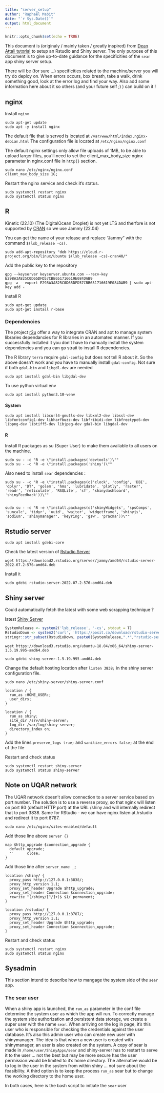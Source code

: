```yaml
---
title: "server_setup"
author: "Raphaël Mabit"
date: "`r Sys.Date()`"
output: html_document
---
```


```r
knitr::opts_chunk$set(echo = TRUE)
```

This document is (originaly / mainly taken / greatly inspired) from [Dean Attali tutorial](https://deanattali.com/2015/05/09/setup-rstudio-shiny-server-digital-ocean/) to setup an Rstudio and Shiny server. The only purpose of this document is to give up-to-date guidance for the specificities of the `sear` app shiny server setup.

There will be (for sure ...) specificities related to the machine/server you will try do deploy on.
When errors occurs, box breath, take a walk, drink something good, look at the error log and find your way.
Also add some information here about it so others (and your future self ;) ) can build on it !

## nginx

Install `nginx`

```
sudo apt-get update
sudo apt -y install nginx
```

The default file that is served is located at `/var/www/html/index.nginx-debian.html`
The configuration file is located at `/etc/nginx/nginx.conf`

The default nginx settings only allow file uploads of 1MB, to be able to upload larger files, you’ll need to set the client_max_body_size nginx parameter in nginx.conf file in `http{}` section.

```
sudo nano /etc/nginx/nginx.conf
client_max_body_size 1G;
```

Restart the nginx service and check it's status.

```
sudo systemctl restart nginx
sudo systemctl status nginx
```

## R

Kinetic (22.10) (The DigitalOcean Droplet) is not yet LTS and therfore is not supported by [CRAN](https://cran.r-project.org/bin/linux/ubuntu/) so we use Jammy (22.04)

You can get the name of your release and replace "Jammy" with the command `$(lsb_release -cs)`.

```
sudo add-apt-repository "deb https://cloud.r-project.org/bin/linux/ubuntu $(lsb_release -cs)-cran40/"
```

Add the public key to the repository

```
gpg --keyserver keyserver.ubuntu.com --recv-key E298A3A825C0D65DFD57CBB651716619E084DAB9
gpg -a --export E298A3A825C0D65DFD57CBB651716619E084DAB9 | sudo apt-key add -
```

Install R

```
sudo apt-get update
sudo apt-get install r-base
```

### Dependencies

The project [r2u](https://github.com/eddelbuettel/r2u) offer a way to integrate CRAN and apt to manage system libraries dependancies for R libraries in an automated manner. If you successfully installed it you don't have to manually install the system dependencies and you can go strait to install R dependencies.


The R library `terra` require `gdal-config` but does not tell R about it. So the above doesn't work and you have to manually install `gdal-config`.
Not sure if both `gdal-bin` and `libgdl-dev` are needed

```
sudo apt install gdal-bin libgdal-dev
```

To use python virtual env

```
sudo apt install python3.10-venv
```

#### System

```
sudo apt install libcurl4-gnutls-dev libxml2-dev libssl-dev libfontconfig1-dev libharfbuzz-dev libfribidi-dev libfreetype6-dev libpng-dev libtiff5-dev libjpeg-dev gdal-bin libgdal-dev
```

#### R

Install R packages as su (Super User) to make them available to all users on the machine.

```
sudo su - -c "R -e \"install.packages('devtools')\""
sudo su - -c "R -e \"install.packages('shiny')\""
```

Also need to install `sear` dependencies :

```
sudo su - -c "R -e \"install.packages(c('clock', 'config', 'DBI', 'dplyr', 'DT', 'golem', 'hms', 'lubridate', 'plotly', 'raster', 'readr', 'reticulate', 'RSQLite', 'sf', 'shinydashboard', 'shinyFeedback'))\""


sudo su - -c "R -e \"install.packages(c('shinyWidgets', 'spsComps', 'suncalc', 'tidyr', 'uuid', 'waiter', 'widgetframe', 'shinyjs', 'sodium', 'shinymanager', 'keyring', 'gsw', 'pracma'))\""

```


## Rstudio server

```
sudo apt install gdebi-core
```

Check the latest version of [Rstudio Server](https://posit.co/download/rstudio-server/)

```
wget https://download2.rstudio.org/server/jammy/amd64/rstudio-server-2022.07.2-576-amd64.deb
```

Install it

```
sudo gdebi rstudio-server-2022.07.2-576-amd64.deb
```

## Shiny server

Could automatically fetch the latest with some web scrapping technique ?

latest [Shiny Server](https://posit.co/download/shiny-server/)

```r
SystemRelease <- system2('lsb_release', '-cs', stdout = T)
RstudioDown <- system2('curl', 'https://posit.co/download/rstudio-server/', stdout = T)
stringr::str_subset(RstudioDown, paste0(SystemRelease,".*","rstudio-server.*\\.deb"))
```


```
wget https://download3.rstudio.org/ubuntu-18.04/x86_64/shiny-server-1.5.19.995-amd64.deb
```

```
sudo gdebi shiny-server-1.5.19.995-amd64.deb
```

Change the default hosting location after `listen 3838;` in the shiny server configuration file.

```
sudo nano /etc/shiny-server/shiny-server.conf
```

```
location / {
  run_as :HOME_USER:;
  user_dirs;
}

location / {
  run_as shiny;
  site_dir /srv/shiny-server;
  log_dir /var/log/shiny-server;
  directory_index on;
}
```

Add the lines `preserve_logs true;` and `sanitize_errors false;` at the end of the file

Restart and check status

```
sudo systemctl restart shiny-server
sudo systemctl status shiny-server
```

## Note on UQAR network

The UQAR network doesn't allow connection to a server service based on port number. The solution is to use a reverse proxy, so that nginx will listen on port 80 (default HTTP port) at the URL /shiny and will internally redirect that to port 3838. Same for RStudio - we can have nginx listen at /rstudio and redirect it to port 8787.

```
sudo nano /etc/nginx/sites-enabled/default
```

Add those line above `server {}`

```
map $http_upgrade $connection_upgrade {
  default upgrade;
  ''      close;
}
```

Add those line after `server_name _;`

```
location /shiny/ {
  proxy_pass http://127.0.0.1:3838/;
  proxy_http_version 1.1;
  proxy_set_header Upgrade $http_upgrade;
  proxy_set_header Connection $connection_upgrade;
  rewrite ^(/shiny/[^/]+)$ $1/ permanent;
}

location /rstudio/ {
  proxy_pass http://127.0.0.1:8787/;
  proxy_http_version 1.1;
  proxy_set_header Upgrade $http_upgrade;
  proxy_set_header Connection $connection_upgrade;
}
```

Restart and check status

```
sudo systemctl restart nginx
sudo systemctl status nginx
```

## Sysadmin

This section intend to describe how to mangage the system side of the `sear` app.

### The sear user

When a shiny app is launched, the `run_as` parameter in the conf file determine the system user as which the app will run.
To correctly manage the system side authorization and persistent data storage, we create a super user with the name `sear`.
When arriving on the log in page, it's this user who is responsible for checking the credentials against the user database.
It's also this admin user who can create new user with shinymanager.
The idea is that when a new user is created with shinymanager, an user is also created on the system.
A copy of sear is made in `/home/user/ShinyApps/sear` and shiny-server has to restart to serve it to the user ... not the best but may be more secure has the user permission would be limited to it's home directory.
The alternative would be to log in the user in the system from within shiny ... not sure about the feasibility.
A third option is to keep the process `run_as` sear but to change the working directory to the home user.


In both cases, here is the bash script to initiate the `sear` user

